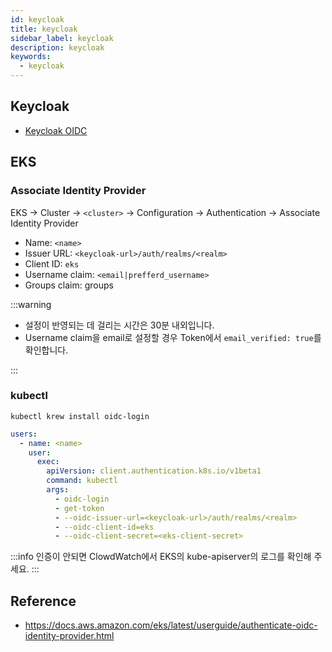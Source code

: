 ```yaml
---
id: keycloak
title: keycloak
sidebar_label: keycloak
description: keycloak
keywords:
  - keycloak
---
```


## Keycloak

- [Keycloak OIDC](/docs/mlops/mlops/auth/keycloak/openid-connect)

## EKS

### Associate Identity Provider

EKS -> Cluster -> `<cluster>` -> Configuration -> Authentication -> Associate Identity Provider

- Name: `<name>`
- Issuer URL: `<keycloak-url>/auth/realms/<realm>`
- Client ID: `eks`
- Username claim: `<email|prefferd_username>`
- Groups claim: groups

:::warning

- 설정이 반영되는 데 걸리는 시간은 30분 내외입니다.
- Username claim을 email로 설정할 경우 Token에서 `email_verified: true`를 확인합니다.

:::

### kubectl

```shell
kubectl krew install oidc-login
```

```yaml
users:
  - name: <name>
    user:
      exec:
        apiVersion: client.authentication.k8s.io/v1beta1
        command: kubectl
        args:
          - oidc-login
          - get-token
          - --oidc-issuer-url=<keycloak-url>/auth/realms/<realm>
          - --oidc-client-id=eks
          - --oidc-client-secret=<eks-client-secret>
```

:::info
인증이 안되면 ClowdWatch에서 EKS의 kube-apiserver의 로그를 확인해 주세요.
:::

## Reference

- https://docs.aws.amazon.com/eks/latest/userguide/authenticate-oidc-identity-provider.html

